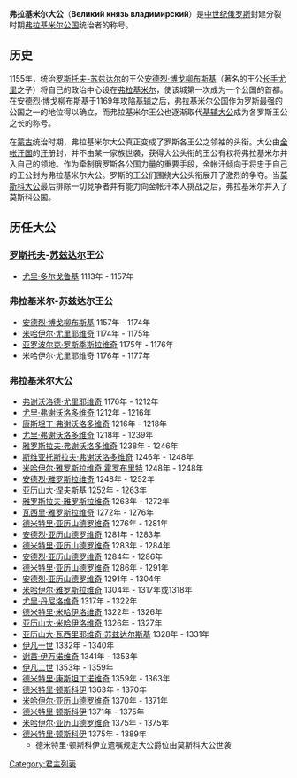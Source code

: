 {{unreferenced|time=2012-2-22}} 
'''弗拉基米尔大公'''（'''Великий князь владимирский'''）是[[中世纪|中世纪]][[俄罗斯|俄罗斯]]封建分裂时期[[弗拉基米尔公国|弗拉基米尔公国]]统治者的称号。

==历史==

1155年，统治[[苏兹达尔|罗斯托夫-苏兹达尔]]的王公[[安德烈·博戈柳布斯基|安德烈·博戈柳布斯基]]（著名的王公[[长手尤里|长手尤里]]之子）将自己的政治中心设在[[弗拉基米尔|弗拉基米尔]]，使该城第一次成为一个公国的首都。在安德烈·博戈柳布斯基于1169年攻陷[[基辅|基辅]]之后，弗拉基米尔公国作为罗斯最强的公国之一的地位得以确立，而弗拉基米尔王公也逐渐取代[[基辅大公|基辅大公]]成为各罗斯王公之长的称号。

在[[蒙古|蒙古]]统治时期，弗拉基米尔大公真正变成了罗斯各王公之领袖的头衔。大公由[[金帐汗国|金帐汗国]]的[[汗|汗]]册封，并不由某一家族世袭，获得大公头衔的王公有权将弗拉基米尔并入自己的领地。作为牵制俄罗斯各公国力量的重要手段，金帐汗倾向于将忠于自己的王公封为弗拉基米尔大公。罗斯的王公们围绕大公头衔展开了激烈的争夺。当[[莫斯科大公|莫斯科大公]]最后排除一切竞争者并有能力向金帐汗本人挑战之后，弗拉基米尔并入了莫斯科公国。

==历任大公==

===[[罗斯托夫|罗斯托夫]]-[[苏兹达尔|苏兹达尔]]王公===

*[[尤里·多尔戈鲁基|尤里·多尔戈鲁基]] 1113年 - 1157年

===弗拉基米尔-苏兹达尔王公===

*[[安德烈·博戈柳布斯基|安德烈·博戈柳布斯基]] 1157年 - 1174年
*[[米哈伊尔·尤里耶维奇|米哈伊尔·尤里耶维奇]] 1174年 - 1175年
*[[亚罗波尔克·罗斯季斯拉维奇|亚罗波尔克·罗斯季斯拉维奇]] 1175年 - 1176年
*米哈伊尔·尤里耶维奇 1176年 - 1177年

===弗拉基米尔大公===

*[[弗谢沃洛德_(大窝)|弗谢沃洛德·尤里耶维奇]] 1176年 - 1212年
*[[尤里二世·弗謝沃洛多維奇|尤里·弗谢沃洛多维奇]] 1212年 - 1216年
*[[康斯坦丁·弗谢沃洛多维奇|康斯坦丁·弗谢沃洛多维奇]] 1216年 - 1218年
*[[尤里二世·弗謝沃洛多維奇|尤里·弗谢沃洛多维奇]] 1218年 - 1239年
*[[雅罗斯拉夫二世·弗谢沃洛多维奇|雅罗斯拉夫·弗谢沃洛多维奇]] 1238年 - 1246年
*[[斯维亚托斯拉夫·弗谢沃洛多维奇_(弗拉基米尔)|斯维亚托斯拉夫·弗谢沃洛多维奇]] 1246年 - 1248年
*[[米哈伊尔·雅罗斯拉维奇·霍罗布里特|米哈伊尔·雅罗斯拉维奇·霍罗布里特]] 1248年 - 1248年
*[[安德烈·雅罗斯拉维奇|安德烈·雅罗斯拉维奇]] 1248年 - 1252年
*[[亚历山大·涅夫斯基|亚历山大·涅夫斯基]] 1252年 - 1263年
*[[雅罗斯拉夫三世·雅罗斯拉维奇|雅罗斯拉夫·雅罗斯拉维奇]] 1263年 - 1272年
*[[瓦西里·雅罗斯拉维奇|瓦西里·雅罗斯拉维奇]] 1272年 - 1276年
*[[德米特里·亚历山德罗维奇|德米特里·亚历山德罗维奇]] 1276年 - 1281年
*[[安德烈·亚历山德罗维奇|安德烈·亚历山德罗维奇]] 1281年 - 1283年
*[[德米特里·亚历山德罗维奇|德米特里·亚历山德罗维奇]] 1283年 - 1284年
*[[安德烈·亚历山德罗维奇|安德烈·亚历山德罗维奇]] 1284年 - 1286年
*[[德米特里·亚历山德罗维奇|德米特里·亚历山德罗维奇]] 1286年 - 1291年
*[[安德烈·亚历山德罗维奇|安德烈·亚历山德罗维奇]] 1291年 - 1304年
*[[米哈伊尔·雅罗斯拉维奇_(特维尔)|米哈伊尔·雅罗斯拉维奇]] 1304年 - 1317年或1318年
*[[尤里·丹尼洛维奇|尤里·丹尼洛维奇]] 1317年 - 1322年
*[[德米特里·米哈伊洛维奇|德米特里·米哈伊洛维奇]] 1322年 - 1326年
*[[亚历山大·米哈伊洛维奇|亚历山大·米哈伊洛维奇]] 1326年 - 1327年
*[[亚历山大·瓦西里耶维奇·苏兹达尔斯基|亚历山大·瓦西里耶维奇·苏兹达尔斯基]] 1328年 - 1331年
*[[伊凡一世|伊凡一世]] 1332年 - 1340年
*[[谢苗·伊万诺维奇|谢苗·伊万诺维奇]] 1341年 - 1353年
*[[伊凡二世|伊凡二世]] 1353年 - 1359年
*[[德米特里·康斯坦丁诺维奇_(苏兹达尔)|德米特里·康斯坦丁诺维奇]] 1359年 - 1363年
*[[德米特里·顿斯科伊|德米特里·顿斯科伊]] 1363年 - 1370年
*[[米哈伊尔·亚历山德罗维奇|米哈伊尔·亚历山德罗维奇]] 1370年 - 1371年
*[[德米特里·顿斯科伊|德米特里·顿斯科伊]] 1371年 - 1375年
*[[米哈伊尔·亚历山德罗维奇|米哈伊尔·亚历山德罗维奇]] 1375年 - 1375年
*[[德米特里·顿斯科伊|德米特里·顿斯科伊]] 1375年 - 1389年
**德米特里·顿斯科伊立遗嘱规定大公爵位由莫斯科大公世袭

[[Category:君主列表|Category:君主列表]]